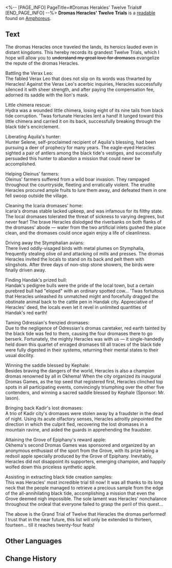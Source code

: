 <%-- [PAGE_INFO]
PageTitle=#Dromas Herakles' Twelve Trials#
[END_PAGE_INFO] --%>
{{Readable Infobox
|id           = 451
|partIds      = 190753
|title        = Dromas Heracles' Twelve Trials
|image        = Item Dromas Herakles' Twelve Trials.png
|world        = Amphoreus
|parts        = 1
|author       = <!--to be added-->
|description  = Please treat this work as fiction, though its author really wants you to think it's real.
|part1        = Dromas Heracles' Twelve Trials
|source1      = {{cx|Source missing}}
|characters   = Aquila; Kephale
|factions     = Okhema
}}
'''Dromas Heracles' Twelve Trials''' is a [[readable]] found on [[Amphoreus]].
<!--
==Location==
{{Map Embed|<map name>|<marker id>}}
-->
==Text==
The dromas Heracles once traveled the lands, its heroics lauded even in distant kingdoms. This hereby records its grandest Twelve Trials, which I hope will allow you to <s>understand my great love for dromases</s> evangelize the repute of the dromas Heracles.

Battling the Verax Leo:<br />
The fabled Verax Leo that does not slip on its words was thwarted by Heracles! Against the Verax Leo's acerbic inquiries, Heracles successfully silenced it with sheer strength, and after paying the compensation fee, adorned its saddle with the lion's mask.

Little chimera rescue:<br />
Hydra was a wounded little chimera, losing eight of its nine tails from black tide corruption. 'Twas fortunate Heracles lent a hand! It lunged toward this little chimera and carried it on its back, successfully breaking through the black tide's encirclement.

Liberating Aquila's hunter:<br />
Hunter Selene, self-proclaimed recipient of Aquila's blessing, had been pursuing a deer of prophecy for many years. The eagle-eyed Heracles sighted a pair of antlers among the black tide's vestiges, and successfully persuaded this hunter to abandon a mission that could never be accomplished.

Helping Oleinus' farmers:<br />
Oleinus' farmers suffered from a wild boar invasion. They rampaged throughout the countryside, fleeting and erratically violent. The erudite Heracles procured ample fruits to lure them away, and defeated them in one fell swoop outside the village.

Cleaning the Icaria dromases' home:<br />
Icaria's dromas stable lacked upkeep, and was infamous for its filthy state. The local dromases tolerated the threat of sickness to varying degrees, but never fear! The brave Heracles dislodged the riverbanks on both flanks of the dromases' abode &mdash; water from the two artificial inlets gushed the place clean, and the dromases could once again enjoy a life of cleanliness.

Driving away the Stymphalian avians:<br />
There lived oddly-visaged birds with metal plumes on Stymphalia, frequently stealing olive oil and attacking oil mills and presses. The dromas Heracles invited the locals to stand on its back and pelt them with slingshots. After three days of non-stop stone showers, the birds were finally driven away.

Finding Handak's prized bull:<br />
Handak's pedigree bulls were the pride of the local town, but a certain purebred bull had "eloped" with an ordinary spotted cow... 'Twas fortuitous that Heracles unleashed its unmatched might and forcefully dragged the obstinate animal back to the cattle pen in Handak city. Appreciative of Heracles' deed, the locals even let it revel in unlimited quantities of Handak's red earth!

Taming Odressian's frenzied dromases:<br />
Due to the negligence of Odressian's dromas caretaker, red earth tainted by the black tide was fed to them, causing the four dromases there to go berserk. Fortunately, the mighty Heracles was with us &mdash; it single-handedly held down this quartet of enraged dromases till all traces of the black tide were fully digested in their systems, returning their mental states to their usual docility.

Winning the saddle blessed by Kephale:<br />
Besides braving the dangers of the world, Heracles is also a champion dromas renowned by all in Okhema! When the city organized its inaugural Dromas Games, as the top seed that registered first, Heracles clinched top spots in all participating events, convincingly triumphing over the other five contenders, and winning a sacred saddle blessed by Kephale (Sponsor: Mr. Iason).

Bringing back Kadir's lost dromases:<br />
A trio of Kadir city's dromases were stolen away by a fraudster in the dead of night. Using its acute olfactory senses, Heracles adroitly pinpointed the direction in which the culprit fled, recovering the lost dromases in a mountain ravine, and aided the guards in apprehending the fraudster.

Attaining the Grove of Epiphany's reward apple:<br />
Okhema's second Dromas Games was sponsored and organized by an anonymous enthusiast of the sport from the Grove, with its prize being a redsoil apple specially produced by the Grove of Epiphany. Inevitably, Heracles did not disappoint its supporters, emerging champion, and happily wolfed down this priceless synthetic apple.

Assisting in extracting black tide creation samples:<br />
This was Heracles' most incredible trial till now! It was all thanks to its long neck that the people managed to retrieve a precious sample from the edge of the all-annihilating black tide, accomplishing a mission that even the Grove deemed nigh impossible. The sole lament was Heracles' nonchalance throughout the ordeal that everyone failed to grasp the peril of this quest...

The above is the Grand Trial of Twelve that Heracles the dromas performed! I trust that in the near future, this list will only be extended to thirteen, fourteen... till it reaches twenty-four feats!<br />

<!--
==Trivia==
* 
-->
==Other Languages==
{{Other Languages
|en   = Dromas Heracles' Twelve Trials
|zhs  = 大地兽赫拉克勒斯的十二试炼
|zht  = 大地獸赫拉克勒斯的十二試煉
|ja   = 大地獣ヘラクレスの十二の試練
|ko   = 드로마스 헤라클레스의 12가지 시련
|es   = Las doce pruebas del droma Heracles
|fr   = Les 12 épreuves d'Héraclès, le draka
|ru   = Двенадцать подвигов геозавра Геракла
|th   = 12 บททดสอบของอสูรธรณี Heracles
|vi   = Mười Hai Thử Thách Của Thú Đại Địa Herakles
|de   = Die zwölf Prüfungen von Herakles dem Droma
|id   = 12 Ujian Dromas Herakles
|pt   = As Doze Provações de Dromas Héracles
}}

==Change History==
{{Change History|3.0}}